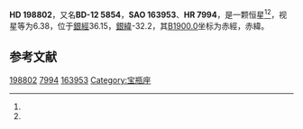 {{Starbox begin
| name = HD 198802
}}
{{Starbox observe
| epoch = [[J2000.0|J2000.0]]
| constell = {{星座名待查}}<ref name=SIMBAD>{{cite web
 | url=http://simbad.u-strasbg.fr/simbad/sim-id?Ident=HR+7994
 | title =Pulsating variable Star
 | publisher=Centre de Données astronomiques de Strasbourg
 | work=SIMBAD
 | accessdate=2012-07-13}}</ref><ref name=DATA>{{cite web
 | url=http://vizier.u-strasbg.fr/viz-bin/VizieR-5?-out.add=.&-source=5050&-corr=PK=HR&-out.max=9999&HR=7994
 | title=VizieR Detailed Page
 | accessdate=2012-07-13
 | archive-date=2019-02-16
 | archive-url=https://web.archive.org/web/20190216095837/http://vizier.u-strasbg.fr/viz-bin/VizieR-5?-out.add=.&-source=5050&-corr=PK=HR&-out.max=9999&HR=7994
 | dead-url=no
 }}</ref>
| 星官 = 
| ra = {{RA|20|53|5.6}}<ref name=SIMBAD /><ref name=DATA />
| dec = {{DEC|-11|34|25}}<ref name=SIMBAD /><ref name=DATA />
| appmag_v = 6.38<ref name=SIMBAD /><ref name=DATA />
}}
{{Starbox character
| class = G1V<ref name=SIMBAD /><ref name=DATA />
| b-v = 0.67<ref name=SIMBAD /><ref name=DATA />
| u-b = 0.14<ref name=SIMBAD /><ref name=DATA />
| r-i = <ref name=SIMBAD /><ref name=DATA />
| variable = 
}}
{{Starbox astrometry
| radial_v = 0.14
| prop_mo_ra = -1
| parallax = 
| p_error = 
}}
{{Starbox catalog
| names =BD-12 5854，[[SAO星表|SAO]] 163953，[[HD星表|HD]] 198802，[[HR星表|HR]] 7994}}
{{Starbox reference |Simbad=HR+7994}}
{{Starbox end}}

'''HD 198802'''，又名'''BD-12 5854'''，'''SAO 163953'''、'''HR 7994'''，是一颗恒星<ref name=SIMBAD /><ref name=DATA />，视星等为6.38，位于[[銀道座標系|銀經]]36.15，[[銀道座標系|銀緯]]-32.2，其[[B1900.0|B1900.0]]坐标为赤經{{RA|20|47|37.4}}，赤緯{{DEC|-11|-32.2|6}}。

== 参考文献 ==
{{reflist}}

{{star-stub}}

[[Category:HD和HDE天體|198802]]
[[Category:HR天體|7994]]
[[Category:SAO天體|163953]]
[[Category:宝瓶座|Category:宝瓶座]]